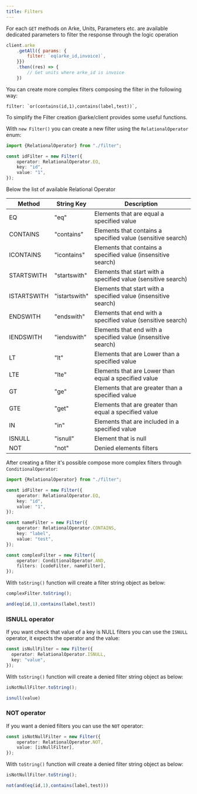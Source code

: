 ```yaml
---
title: Filters
---
```


For each `GET` methods on Arke, Units, Parameters etc. are available dedicated parameters
to filter the response through the logic operation

```js
client.arke
    .getAll({ params: {
        filter: `eq(arke_id,invoice)`,
    }})
    .then((res) => {
        // Get units where arke_id is invoice
    })
```

You can create more complex filters composing the filter in the following way:
```
filter: `or(contains(id,1),contains(label,test))`,
```

To simplify the Filter creation @arke/client provides some useful functions.

With `new Filter()` you can create a new filter using the `RelationalOperator` enum:

```ts
import {RelationalOperator} from "./filter";

const idFilter = new Filter({
    operator: RelationalOperator.EQ,
    key: "id",
    value: "1",
});
```

Below the list of available Relational Operator

| **Method**  | **String Key** | **Description**                                                 |
|-------------|------------------|-----------------------------------------------------------------|
| EQ          | "eq"             | Elements that are equal a specified value                       |
| CONTAINS    | "contains"       | Elements that contains  a specified value (sensitive search)    |
| ICONTAINS   | "icontains"      | Elements that contains  a specified value (insensitive search)  |
| STARTSWITH  | "startswith"     | Elements that start with a specified value (sensitive search)   |
| ISTARTSWITH | "istartswith"    | Elements that start with a specified value (insensitive search) |
| ENDSWITH    | "endswith"       | Elements that end with a specified value (sensitive search)     |
| IENDSWITH   | "iendswith"      | Elements that end with a specified value (insensitive search)   |
| LT          | "lt"             | Elements that are Lower than a specified value                  |
| LTE         | "lte"            | Elements that are Lower than equal a specified value            |
| GT          | "ge"             | Elements that are greater than a specified value                |
| GTE         | "get"            | Elements that are greater than equal a specified value          |
| IN          | "in"             | Elements that are included in a specified value                 |
| ISNULL      | "isnull"         | Element that is null                                            |
| NOT         | "not"            | Denied elements filters                                         |

After creating a filter it's possible compose more complex filters through `ConditionalOperator`:

```ts
import {RelationalOperator} from "./filter";

const idFilter = new Filter({
    operator: RelationalOperator.EQ,
    key: "id",
    value: "1",
});

const nameFilter = new Filter({
    operator: RelationalOperator.CONTAINS,
    key: "label",
    value: "test",
});

const complexFilter = new Filter({
    operator: ConditionalOperator.AND,
    filters: [codeFilter, nameFilter],
});
```

With `toString()` function will create a filter string object as below:

```ts
complexFilter.toString();

and(eq(id,1),contains(label,test))
```

### ISNULL operator

If you want check that value of a key is NULL filters you can use the `ISNULL` operator,
it expects the operator and the value:

```ts
const isNullFilter = new Filter({
  operator: RelationalOperator.ISNULL,
  key: "value",
});
```

With `toString()` function will create a denied filter string object as below:

```ts
isNotNullFilter.toString();

isnull(value)
```


### NOT operator

If you want a denied filters you can use the `NOT` operator:

```ts
const isNotNullFilter = new Filter({
    operator: RelationalOperator.NOT,
    value: [isNullFilter],
});
```

With `toString()` function will create a denied filter string object as below:

```ts
isNotNullFilter.toString();

not(and(eq(id,1),contains(label,test)))
```

